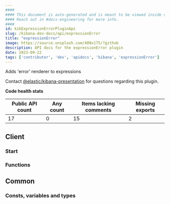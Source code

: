 ```yaml
---
####
#### This document is auto-generated and is meant to be viewed inside our experimental, new docs system.
#### Reach out in #docs-engineering for more info.
####
id: kibExpressionErrorPluginApi
slug: /kibana-dev-docs/api/expressionError
title: "expressionError"
image: https://source.unsplash.com/400x175/?github
description: API docs for the expressionError plugin
date: 2023-09-22
tags: ['contributor', 'dev', 'apidocs', 'kibana', 'expressionError']
---
```


Adds 'error' renderer to expressions

Contact [@elastic/kibana-presentation](https://github.com/orgs/elastic/teams/kibana-presentation) for questions regarding this plugin.

**Code health stats**

| Public API count  | Any count | Items lacking comments | Missing exports |
|-------------------|-----------|------------------------|-----------------|
| 17 | 0 | 15 | 2 |

## Client

### Start
<DocDefinitionList data={[expressionErrorObj.client.start]}/>

### Functions
<DocDefinitionList data={expressionErrorObj.client.functions}/>

## Common

### Consts, variables and types
<DocDefinitionList data={expressionErrorObj.common.misc}/>

